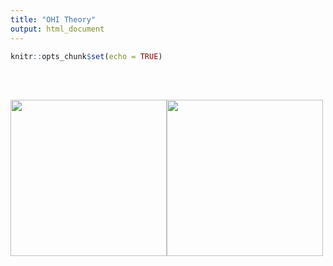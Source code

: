 ```yaml
---
title: "OHI Theory"
output: html_document
---
```


```r
knitr::opts_chunk$set(echo = TRUE)
```

<br>
<br>


[![](./images/goal scores.png){width=250px}](z3_HowGoalScore.html)![](./images/quickfacts_ ao.png){width=250px}
